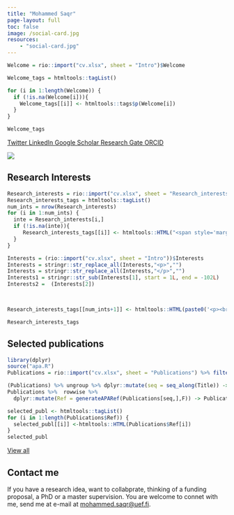 ```yaml
---
title: "Mohammed Saqr"
page-layout: full
toc: false
image: /social-card.jpg
resources:
    - "social-card.jpg"
---
```

<div>
<div>
::: {.column-page-inset}
::: {.column-page-inset-left}
```r
Welcome = rio::import("cv.xlsx", sheet = "Intro")$Welcome

Welcome_tags = htmltools::tagList()

for (i in 1:length(Welcome)) {
  if (!is.na(Welcome[i])){
    Welcome_tags[[i]] <- htmltools::tags$p(Welcome[i])
  }
}

Welcome_tags
```
<div class="text-center">
```{=html}
<a class="btn btn-sm btn-info", href="https://twitter.com/mohsaqr" target="_blank" rel="noopener noreferrer">
    <i class="bi bi-twitter" role='img' aria-label='Twitter'></i> Twitter
</a>

<a class="btn btn-sm btn-warning", href="https://www.linkedin.com/in/esaqr" target="_blank" rel="noopener noreferrer">
     <i class="bi bi-linkedin" role='img' aria-label='LinkedIn'></i> LinkedIn
</a>

<a class="btn btn-sm btn-light", href="https://scholar.google.com/citations?user=U-O6R7YAAAAJ" target="_blank" rel="noopener noreferrer">
     <i class="ai ai-google-scholar" role='img' aria-label='Google Scholar'></i> Google Scholar
</a>

 <a class="btn btn-sm btn-success", href="https://www.researchgate.net/profile/Mohammed-Saqr" target="_blank" rel="noopener noreferrer">
    <i class="ai ai-researchgate" role='img' aria-label='Research Gate'></i> Research Gate 
</a>
 
  <a class="btn btn-sm btn-danger", href="https://orcid.org/0000-0001-5881-3109" target="_blank" rel="noopener noreferrer">
     <i class="ai ai-orcid" role='img' aria-label='Orcid'></i> ORCID
</a>
```
</div>
:::

<div class="column-margin column-container">
![](headshot.jpg){.rounded}
</div>
:::


::: {.column-page-inset .text-center}
:::


 

 
</div>
</div>

## Research Interests

 
```r
Research_interests = rio::import("cv.xlsx", sheet = "Research_interests")
Research_interests_tags = htmltools::tagList()
num_ints = nrow(Research_interests)
for (i in 1:num_ints) {
  inte = Research_interests[i,]
  if (!is.na(inte)){
     Research_interests_tags[[i]] <- htmltools::HTML("<span style='margin-right: 2px;' class='badge rounded-pill bg-primary'>",inte,"</span>")
  }
}

Interests = (rio::import("cv.xlsx", sheet = "Intro"))$Interests
Interests = stringr::str_replace_all(Interests,"<p>","")
Interests = stringr::str_replace_all(Interests,"</p>","")
Interests1 = stringr::str_sub(Interests[1], start = 1L, end = -102L)
Interests2 =  (Interests[2])
  


Research_interests_tags[[num_ints+1]] <- htmltools::HTML(paste0('<p><br/>', Interests1," ",Interests2, '... <a href="interests.html" class="btn btn-info btn-sm">Read more</a>',"</p>"))

Research_interests_tags
```

## Selected publications
```r
library(dplyr)
source("apa.R")
Publications = rio::import("cv.xlsx", sheet = "Publications") %>% filter(!is.na(Selected)) %>% arrange(Selected,desc(Year),Source)

(Publications) %>% ungroup %>% dplyr::mutate(seq = seq_along(Title)) -> Publications
Publications %>%  rowwise %>% 
  dplyr::mutate(Ref = generateAPARef(Publications[seq,],F)) -> Publications
```
```r
selected_publ <- htmltools::tagList()
for (i in 1:length(Publications$Ref)) {
  selected_publ[[i]] <-htmltools::HTML(Publications$Ref[i])
}
selected_publ
```
<a href="publications.html" class="btn btn-info btn-sm">View all</a>

## Contact me 
<p>If you have a research idea, want to collabprate, thinking of a funding proposal, a PhD or a master supervision. You are welcome to connet with me, send me at e-mail at <a href="mailto:mohammed.saqr@uef.fi">mohammed.saqr@uef.fi</a>.</p>

